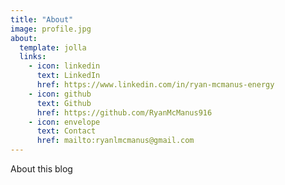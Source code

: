 ```yaml
---
title: "About"
image: profile.jpg
about:
  template: jolla
  links:
    - icon: linkedin
      text: LinkedIn
      href: https://www.linkedin.com/in/ryan-mcmanus-energy
    - icon: github
      text: Github
      href: https://github.com/RyanMcManus916
    - icon: envelope
      text: Contact
      href: mailto:ryanlmcmanus@gmail.com
---
```


About this blog
